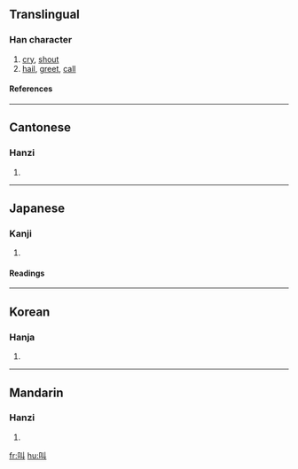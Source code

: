 ==Translingual==
===Han character===
{{Han char|rn=30|rad=口|as=02|sn=5|four=6400<sub>0</sub>|canj=口女中 (RVL)}}
# [[cry]], [[shout]]
# [[hail]], [[greet]], [[call]]
====References====
{{Han ref|kx=0172.060|dkj=03240|dj=0383.020|hdz=10573.020|uh=53EB|ud=21483|bh=A573|bd=42355}}
----
==Cantonese==
===Hanzi===
{{yue-hanzi|jyut=|y=giu3}}
# {{defn|Cantonese}}
----
==Japanese==
===Kanji===
{{ja-kanji|grade=|rs=口02}}
# {{defn|Japanese}} 
====Readings====
{{ja-readings|on=[[きょう]] (kyō)|kun=[[さけぶ]] (sakebu)}}
----
==Korean==
===Hanja===
{{ko-hanja|hangeul=규|rv=gyu|mr=kyu}}
# {{defn|Korean}}
----
==Mandarin==
===Hanzi===
{{cmn-hanzi|pin=[[jiào]] (jiao4), [[shào]] (shao4)|wg=chiao<sup>4</sup>, shao<sup>4</sup>}}
# {{defn|Mandarin}}

[[fr:叫]]
[[hu:叫]]